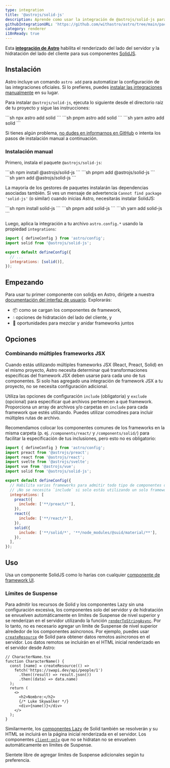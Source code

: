 ```yaml
---
type: integration
title: '@astrojs/solid-js'
description: Aprende como usar la integración de @astrojs/solid-js para extender el soporte de Solidjs en tu proyecto de Astro.
githubIntegrationURL: 'https://github.com/withastro/astro/tree/main/packages/integrations/solid/'
category: renderer
i18nReady: true
---
```


Esta **[integración de Astro][astro-integration]** habilita el renderizado del lado del servidor y la hidratación del lado del cliente para sus componentes [SolidJS](https://www.solidjs.com/).


## Instalación

Astro incluye un comando `astro add` para automatizar la configuración de las integraciones oficiales. Si lo prefieres, puedes [instalar las integraciones manualmente](#instalación-manual) en su lugar.

Para instalar `@astrojs/solid-js`, ejecuta lo siguiente desde el directorio raíz de tu proyecto y sigue las instrucciones:

<PackageManagerTabs>
  <Fragment slot="npm">
  ```sh
  npx astro add solid
  ```
  </Fragment>
  <Fragment slot="pnpm">
  ```sh
  pnpm astro add solid
  ```
  </Fragment>
  <Fragment slot="yarn">
  ```sh
  yarn astro add solid
  ```
  </Fragment>
</PackageManagerTabs>

Si tienes algún problema, [no dudes en informarnos en GitHub](https://github.com/withastro/astro/issues) o intenta los pasos de instalación manual a continuación.

### Instalación manual

Primero, instala el paquete `@astrojs/solid-js`:

<PackageManagerTabs>
  <Fragment slot="npm">
  ```sh
  npm install @astrojs/solid-js
  ```
  </Fragment>
  <Fragment slot="pnpm">
  ```sh
  pnpm add @astrojs/solid-js
  ```
  </Fragment>
  <Fragment slot="yarn">
  ```sh
  yarn add @astrojs/solid-js
  ```
  </Fragment>
</PackageManagerTabs>

La mayoría de los gestores de paquetes instalarán las dependencias asociadas también. Si ves un mensaje de advertencia `Cannot find package 'solid-js'` (o similar) cuando inicias Astro, necesitarás instalar SolidJS:

<PackageManagerTabs>
  <Fragment slot="npm">
  ```sh
  npm install solid-js
  ```
  </Fragment>
  <Fragment slot="pnpm">
  ```sh
  pnpm add solid-js
  ```
  </Fragment>
  <Fragment slot="yarn">
  ```sh
  yarn add solid-js
  ```
  </Fragment>
</PackageManagerTabs>

Luego, aplica la integración a tu archivo `astro.config.*` usando la propiedad `integrations`:

```js title="astro.config.mjs" ins={2} ins="solid()"
import { defineConfig } from 'astro/config';
import solid from '@astrojs/solid-js';

export default defineConfig({
  // ...
  integrations: [solid()],
});
```

## Empezando

Para usar tu primer componente con solidjs en Astro, dirígete a nuestra [documentación del interfaz de usuario][astro-ui-frameworks]. Explorarás:

* 📦 como se cargan los componentes de framework,
* 💧 opciones de hidratación del lado del cliente, y
* 🤝 oportunidades para mezclar y anidar frameworks juntos

## Opciones

### Combinando múltiples frameworks JSX

Cuando estás utilizando múltiples frameworks JSX (React, Preact, Solid) en el mismo proyecto, Astro necesita determinar qué transformaciones específicas del framework JSX deben usarse para cada uno de tus componentes. Si solo has agregado una integración de framework JSX a tu proyecto, no se necesita configuración adicional.

Utiliza las opciones de configuración `include` (obligatoria) y `exclude` (opcional) para especificar qué archivos pertenecen a qué framework. Proporciona un array de archivos y/o carpetas en `include` para cada framework que estés utilizando. Puedes utilizar comodines para incluir múltiples rutas de archivo.

Recomendamos colocar los componentes comunes de los frameworks en la misma carpeta (p. ej. `/components/react/` y `/components/solid/`) para facilitar la especificación de tus inclusiones, pero esto no es obligatorio:

```js title="astro.config.mjs"
import { defineConfig } from 'astro/config';
import preact from '@astrojs/preact';
import react from '@astrojs/react';
import svelte from '@astrojs/svelte';
import vue from '@astrojs/vue';
import solid from '@astrojs/solid-js';

export default defineConfig({
  // Habilita varios frameworks para admitir todo tipo de componentes diferentes.
  // ¡No se necesita `include` si solo estás utilizando un solo framework JSX!
  integrations: [
    preact({
      include: ['**/preact/*'],
    }),
    react({
      include: ['**/react/*'],
    }),
    solid({
      include: ['**/solid/*', '**/node_modules/@suid/material/**'],
    }),
  ],
});
```

## Uso

Usa un componente SolidJS como lo harías con cualquier [componente de framework UI](/es/core-concepts/framework-components/).

### Límites de Suspense

Para admitir los recursos de Solid y los componentes Lazy sin una configuración excesiva, los componentes solo del servidor y de hidratación se envuelven automáticamente en límites de Suspense de nivel superior y se renderizan en el servidor utilizando la función [`renderToStringAsync`][solid-render-to-string-async]. Por lo tanto, no es necesario agregar un límite de Suspense de nivel superior alrededor de los componentes asíncronos.
Por ejemplo, puedes usar [`createResource`][solid-create-resource] de Solid para obtener datos remotos asíncronos en el servidor. Los datos remotos se incluirán en el HTML inicial renderizado en el servidor desde Astro:

```tsx
// CharacterName.tsx
function CharacterName() {
  const [name] = createResource(() =>
    fetch('https://swapi.dev/api/people/1')
      .then((result) => result.json())
      .then((data) => data.name)
  );
  return (
    <>
      <h2>Nombre:</h2>
      {/* Luke Skywalker */}
      <div>{name()}</div>
    </>
  );
}
```

Similarmente, los [componentes Lazy][solid-lazy-components] de Solid también se resolverán y su HTML se incluirá en la página inicial renderizada en el servidor.
Los componentes [`client:only`][astro-client-only] que no se hidratan no se envuelven automáticamente en límites de Suspense.

Sientete libre de agregar límites de Suspense adicionales según tu preferencia.

[astro-integration]: /es/guides/integrations-guide/

[astro-ui-frameworks]: /es/core-concepts/framework-components/#usando-componente-de-framework

[astro-client-only]: /es/reference/directives-reference/#clientonly

[solid-render-to-string-async]: https://www.solidjs.com/docs/latest/api#rendertostringasync

[solid-create-resource]: https://www.solidjs.com/docs/latest/api#createresource

[solid-lazy-components]: https://www.solidjs.com/docs/latest/api#lazy
